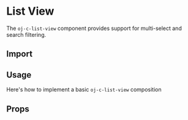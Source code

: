 
<Meta of={Stories} />

# List View

The `oj-c-list-view` component provides support for multi-select and search filtering.

## Import

## Usage

Here's how to implement a basic `oj-c-list-view` composition

<Canvas of={Stories.Basic}>
  <Story of={Stories.Basic} height={1000} />
</Canvas>

## Props

<ArgTypes of="story" />
